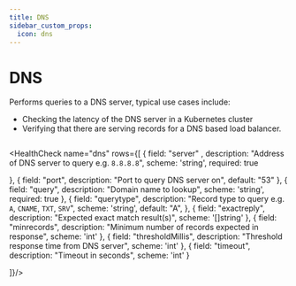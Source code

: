 ```yaml
---
title: DNS
sidebar_custom_props:
  icon: dns
---
```


# <Icon name="dns" /> DNS

Performs queries to a DNS server, typical use cases include:

* Checking the latency of the DNS server in a Kubernetes cluster
* Verifying that there are serving records for a DNS based load balancer.

```yaml title="dns.yaml"  file=<rootDir>/modules/canary-checker/fixtures/minimal/dns_pass.yaml
```


<HealthCheck name="dns"  rows={[
  {
    field: "server" ,
    description: "Address of DNS server to query e.g. `8.8.8.8`",
    scheme: 'string',
    required: true

  },
  {
    field: "port",
    description: "Port to query DNS server on",
    default: "53"
  },
  {
    field: "query",
    description: "Domain name to lookup",
    scheme: 'string',
    required: true
  },
  {
    field: "querytype",
    description: "Record type to query e.g. `A`, `CNAME`, `TXT`, `SRV`",
    scheme: 'string',
    default: "A",
  },
  {
    field: "exactreply",
    description: "Expected exact match result(s)",
    scheme: '[]string'
  },
  {
    field: "minrecords",
    description: "Minimum number of records expected in response",
    scheme: 'int'
  },
  {
    field: "thresholdMillis",
    description: "Threshold response time from DNS server",
    scheme: 'int'
  },
  {
    field: "timeout",
    description: "Timeout in seconds",
    scheme: 'int'
  }

]}/>
